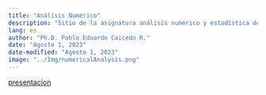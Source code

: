 ```yaml
---
title: "Análisis Numérico"
description: "Sitio de la asignatura análisis numérico y estadística de la Uniautonoma del Cauca"
lang: es
author: "Ph.D. Pablo Eduardo Caicedo R."
date: "Agosto 1, 2023"
date-modified: "Agosto 1, 2023"
image: "../Img/numericalAnalysis.png"
---
```


[presentacion](../Presentations/NumericalAnalysis.qmd)
